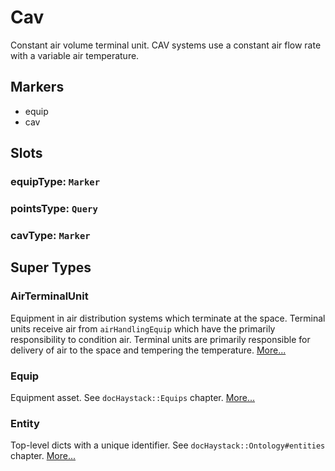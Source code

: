 # Cav
Constant air volume terminal unit.  CAV systems use a constant
air flow rate with a variable air temperature.
## Markers
- equip
- cav

## Slots

### equipType: `Marker`

### pointsType: `Query`

### cavType: `Marker`


## Super Types
### AirTerminalUnit
Equipment in air distribution systems which terminate at the space.
Terminal units receive air from `airHandlingEquip` which have the
primarily responsibility to condition air.  Terminal units are primarily
responsible for delivery of air to the space and tempering the temperature. 
[More...](./AirTerminalUnit)

### Equip
Equipment asset.
See `docHaystack::Equips` chapter. 
[More...](./Equip)

### Entity
Top-level dicts with a unique identifier.
See `docHaystack::Ontology#entities` chapter. 
[More...](./Entity)


